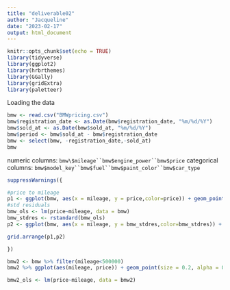 ```yaml
---
title: "deliverable02"
author: "Jacqueline"
date: "2023-02-17"
output: html_document
---
```


```r
knitr::opts_chunk$set(echo = TRUE)
library(tidyverse)
library(ggplot2)
library(hrbrthemes)
library(GGally)
library(gridExtra)
library(paletteer)
```

Loading the data

```r
bmw <- read.csv("BMWpricing.csv")
bmw$registration_date <- as.Date(bmw$registration_date, "%m/%d/%Y")
bmw$sold_at <- as.Date(bmw$sold_at, "%m/%d/%Y")
bmw$period <- bmw$sold_at - bmw$registration_date
bmw <- select(bmw, -registration_date,-sold_at)
bmw
```

numeric columns: ``` bmw\$mileage``bmw$engine_power``bmw$price ``` categorical columns: ``` bmw$model_key``bmw$fuel``bmw$paint_color``bmw$car_type ```

```r

suppressWarnings({

#price to mileage
p1 <- ggplot(bmw, aes(x = mileage, y = price,color=price)) + geom_point(size = 0.2, alpha =0.2) + geom_smooth(method = "lm", formula = y~x, size = 0.5, se = FALSE) +ylab("Price") + xlab("Mileage") + labs(color = "Price")
#std residuals
bmw_ols <- lm(price~mileage, data = bmw)
bmw_stdres <- rstandard(bmw_ols)
p2 <- ggplot(bmw, aes(x = mileage, y = bmw_stdres,color=bmw_stdres)) + geom_point(size = 0.2, alpha =0.2) + labs(title = "BMW Prices",color = "std. RSS") +ylab("Standardized Residuals") + xlab("Mileage") + geom_hline(yintercept=0, color = "blue")

grid.arrange(p1,p2)

})
```

```r
bmw2 <- bmw %>% filter(mileage<500000)
bmw2 %>% ggplot(aes(mileage, price)) + geom_point(size = 0.2, alpha = 0.2) + geom_smooth(method = "lm", se=FALSE, formula = y~x)

bmw2_ols <- lm(price~mileage, data = bmw2)
```

